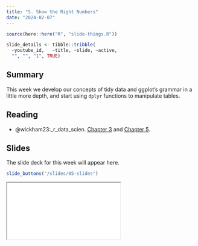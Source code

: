```yaml
---
title: "5. Show the Right Numbers"
date: "2024-02-07"
---
```


```r
source(here::here("R", "slide-things.R"))

slide_details <- tibble::tribble(
  ~youtube_id,   ~title, ~slide, ~active,
  "", "", "1", TRUE)

```

## Summary

This week we develop our concepts of tidy data and ggplot's grammar in a little more depth, and start using `dplyr` functions to manipulate tables.

## Reading

- @wickham23:_r_data_scien. [Chapter 3](https://r4ds.hadley.nz/data-transform.html) and [Chapter 5](https://r4ds.hadley.nz/data-tidy.html).

## Slides

The slide deck for this week will appear here. 

```r
slide_buttons("/slides/05-slides")
```

<div>
```{=html}
<iframe class="slide-deck" src="/slides/05-slides.html"></iframe>
```
</div>

